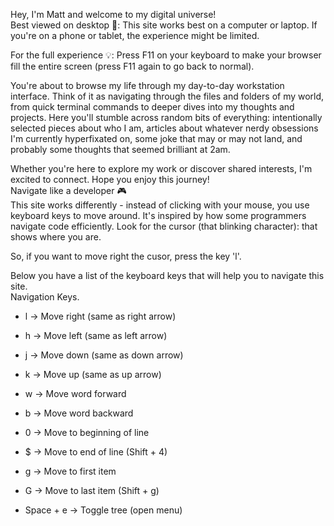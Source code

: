 Hey, I'm Matt and welcome to my digital universe!
<br/>
Best viewed on desktop 🔴: This site works best on a computer or laptop. If you're on a phone or tablet, the experience might be limited.

For the full experience 💡: Press F11 on your keyboard to make your browser fill the entire screen (press F11 again to go back to normal).
<br/>

You're about to browse my life through my day-to-day workstation interface. Think of it as navigating through the files and folders of my world, from quick terminal commands to deeper dives into my thoughts and projects. Here you'll stumble across random bits of everything: intentionally selected pieces about who I am, articles about whatever nerdy obsessions I'm currently hyperfixated on, some joke that may or may not land, and probably some thoughts that seemed brilliant at 2am.

Whether you're here to explore my work or discover shared interests, I'm excited to connect. Hope you enjoy this journey!
<br/>
Navigate like a developer 🎮
<br/>
This site works differently - instead of clicking with your mouse, you use keyboard keys to move around. It's inspired by how some programmers navigate code efficiently. Look for the cursor (that blinking character): that shows where you are.

So, if you want to move right the cusor, press the key 'l'.

Below you have a list of the keyboard keys that will help you to navigate this site.
<br/>
Navigation Keys.

- l → Move right (same as right arrow)
- h → Move left (same as left arrow)
- j → Move down (same as down arrow)
- k → Move up (same as up arrow)
- w → Move word forward
- b → Move word backward
- 0 → Move to beginning of line
- $ → Move to end of line (Shift + 4)
- g → Move to first item
- G → Move to last item (Shift + g)

- Space + e → Toggle tree (open menu)
